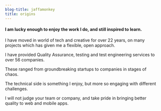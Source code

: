 ```yaml
---
blog-title: jaffamonkey
title: origins
---
```


#### I am lucky enough to enjoy the work I do, and still inspired to learn.

I have moved in world of tech and creative for over 22 years, on many projects which has given me a flexible, open approach.

I have provided Quality Assurance, testing and test engineering services to over 56 companies.

These ranged from groundbreaking startups to companies in stages of chaos.

The technical side is something I enjoy, but more so engaging with different challenges.

I will not judge your team or company, and take pride in bringing better quality to web and mobile apps.
